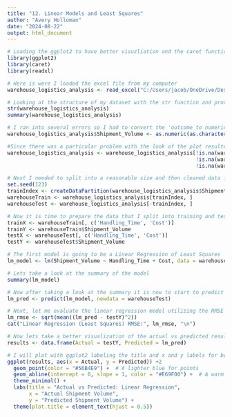 ---
title: "12. Linear Models and Least Squares"
author: "Avery Holloman"
date: "2024-08-22"
output: html_document
---

``` {r}
# Loading the ggplot2 to have better visuzliation and the caret function for machine learning algorithms and the readxl file is utilized to pull the data from my computer 
library(ggplot2)
library(caret)
library(readxl)  

# Here is were I loaded the excel file from my computer 
warehouse_logistics_analysis <- read_excel("C:/Users/jacob/OneDrive/Desktop/R Studio Projects 2024/Datasets/warehouse_logistics_analysis.xlsx")

# Looking at the structure of my dataset with the str function and providing a summary to see more details 
str(warehouse_logistics_analysis)
summary(warehouse_logistics_analysis)

# I ran into several errors so I had to convert the 'outcome to numeric, handling non-numeric values
warehouse_logistics_analysis$Shipment_Volume <- as.numeric(as.character(warehouse_logistics_analysis$Shipment_Volume))

#Since there was a particular problem with the look of the plot resulted in myself to remove irrelevant rows with NAs in to certain columns that were not necessary, I will keep testing to see if I need to remove the rows or just the NAs in the future analysis  dealing with Handling_Time, cost and Shipment_Volume
warehouse_logistics_analysis <- warehouse_logistics_analysis[!is.na(warehouse_logistics_analysis$Handling_Time) &
                                                             !is.na(warehouse_logistics_analysis$Cost) &
                                                             !is.na(warehouse_logistics_analysis$Shipment_Volume), ]

# Next I needed to split into a reasonable size and then cleaned data into training and testing sets
set.seed(123)
trainIndex <- createDataPartition(warehouse_logistics_analysis$Shipment_Volume, p = .8, list = FALSE)
warehouseTrain <- warehouse_logistics_analysis[trainIndex, ]
warehouseTest <- warehouse_logistics_analysis[-trainIndex, ]

# Now it is time to prepare the data that I split into training and testing data
trainX <- warehouseTrain[, c('Handling_Time', 'Cost')]
trainY <- warehouseTrain$Shipment_Volume
testX <- warehouseTest[, c('Handling_Time', 'Cost')]
testY <- warehouseTest$Shipment_Volume

# The first model is going to be a Linear Regression of Least Squares
lm_model <- lm(Shipment_Volume ~ Handling_Time + Cost, data = warehouseTrain)

# Lets take a look at the summary of the model
summary(lm_model)

# Now after taking a look at the summary it is now to start to predict the outcomes for the test set that I created when I split the data
lm_pred <- predict(lm_model, newdata = warehouseTest)

# Next, let me evaluate the linear regression model utilizing the RMSE
lm_rmse <- sqrt(mean((lm_pred - testY)^2))
cat("Linear Regression (Least Squares) RMSE:", lm_rmse, "\n")

# Now lets take a better visualization of the actual vs predicted results
results <- data.frame(Actual = testY, Predicted = lm_pred)

# I will plot with ggplot2 labeling the title and x and y labels for better clarity.
ggplot(results, aes(x = Actual, y = Predicted)) +2
  geom_point(color = "#56B4E9") +  # A lighter blue for points
  geom_abline(intercept = 0, slope = 1, color = "#E69F00") +  # A warm orange for the reference line
  theme_minimal() +
  labs(title = "Actual vs Predicted: Linear Regression",
       x = "Actual Shipment Volume",
       y = "Predicted Shipment Volume") +
  theme(plot.title = element_text(hjust = 0.5))

```